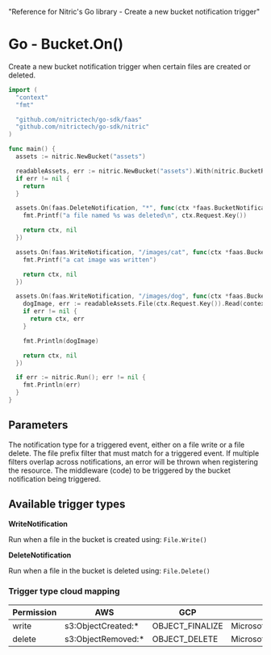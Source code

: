   "Reference for Nitric's Go library - Create a new bucket notification trigger"

# Go - Bucket.On()

Create a new bucket notification trigger when certain files are created or deleted.

```go
import (
  "context"
  "fmt"

  "github.com/nitrictech/go-sdk/faas"
  "github.com/nitrictech/go-sdk/nitric"
)

func main() {
  assets := nitric.NewBucket("assets")

  readableAssets, err := nitric.NewBucket("assets").With(nitric.BucketReading)
  if err != nil {
    return
  }

  assets.On(faas.DeleteNotification, "*", func(ctx *faas.BucketNotificationContext, _ faas.BucketNotificationHandler) (*faas.BucketNotificationContext, error) {
    fmt.Printf("a file named %s was deleted\n", ctx.Request.Key())

    return ctx, nil
  })

  assets.On(faas.WriteNotification, "/images/cat", func(ctx *faas.BucketNotificationContext, _ faas.BucketNotificationHandler) (*faas.BucketNotificationContext, error) {
    fmt.Printf("a cat image was written")

    return ctx, nil
  })

  assets.On(faas.WriteNotification, "/images/dog", func(ctx *faas.BucketNotificationContext, _ faas.BucketNotificationHandler) (*faas.BucketNotificationContext, error) {
    dogImage, err := readableAssets.File(ctx.Request.Key()).Read(context.TODO())
    if err != nil {
      return ctx, err
    }

    fmt.Println(dogImage)

    return ctx, nil
  })

  if err := nitric.Run(); err != nil {
    fmt.Println(err)
  }
}
```

## Parameters

<Properties>
  <Property
    name="notificationType"
    required
    type="WriteNotification or DeleteNotification"
  >
    The notification type for a triggered event, either on a file write or a
    file delete.
  </Property>
  <Property name="notificationPrefixFilter" required type="string">
    The file prefix filter that must match for a triggered event. If multiple
    filters overlap across notifications, an error will be thrown when
    registering the resource.
  </Property>
  <Property name="middleware" required type="BucketNotificationMiddleware">
    The middleware (code) to be triggered by the bucket notification being
    triggered.
  </Property>
</Properties>

## Available trigger types

**WriteNotification**

Run when a file in the bucket is created using: `File.Write()`

**DeleteNotification**

Run when a file in the bucket is deleted using: `File.Delete()`

### Trigger type cloud mapping

| Permission | AWS                 | GCP             | Azure                         |
| ---------- | ------------------- | --------------- | ----------------------------- |
| write      | s3:ObjectCreated:\* | OBJECT_FINALIZE | Microsoft.Storage.BlobCreated |
| delete     | s3:ObjectRemoved:\* | OBJECT_DELETE   | Microsoft.Storage.BlobDeleted |
